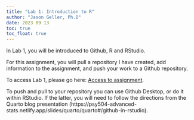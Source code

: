 ```yaml
---
title: "Lab 1: Introduction to R"
author: "Jason Geller, Ph.D"
date: 2023 09 13
toc: true
toc_float: true
---
```


In Lab 1, you will be introduced to Github, R and RStudio. 

For this assignment, you will pull a repository I have created, add information to the assignment, and push your work to a Github repository.


To access Lab 1, please go here: [Access to assignment](https://classroom.github.com/a/HNV2lUtEu).

To push and pull to your repository you can use Github Desktop, or do it within RStudio. If the latter, you will need to follow the directions from the Quarto blog presentation (https://psy504-advanced-stats.netlify.app/slides/quarto/quarto#/github-in-rstudio).
